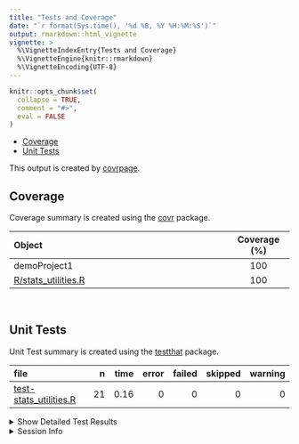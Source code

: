 ```yaml
---
title: "Tests and Coverage"
date: "`r format(Sys.time(), '%d %B, %Y %H:%M:%S')`"
output: rmarkdown::html_vignette
vignette: >
  %\VignetteIndexEntry{Tests and Coverage}
  %\VignetteEngine{knitr::rmarkdown}
  %\VignetteEncoding{UTF-8}
---
```

  
```r
knitr::opts_chunk$set(
  collapse = TRUE,
  comment = "#>",
  eval = FALSE
)
```

<!--- Placeholder for tests/README.md Do Not Edit--->
-   <a href="#coverage" id="toc-coverage">Coverage</a>
-   <a href="#unit-tests" id="toc-unit-tests">Unit Tests</a>

This output is created by
[covrpage](https://github.com/yonicd/covrpage).

## Coverage

Coverage summary is created using the
[covr](https://github.com/r-lib/covr) package.

| Object                                        | Coverage (%) |
|:----------------------------------------------|:------------:|
| demoProject1                                  |     100      |
| [R/stats_utilities.R](https://github.com/fpahlke/demoProject1/blob/HEAD/R/stats_utilities.R) |     100      |

<br>

## Unit Tests

Unit Test summary is created using the
[testthat](https://github.com/r-lib/testthat) package.

| file                                                      |   n | time | error | failed | skipped | warning |
|:----------------------------------------------------------|----:|-----:|------:|-------:|--------:|--------:|
| [test-stats_utilities.R](https://github.com/fpahlke/demoProject1/blob/HEAD/tests/testthat/test-stats_utilities.R) |  21 | 0.16 |     0 |      0 |       0 |       0 |

<details closed>
<summary>
Show Detailed Test Results
</summary>

| file                                                          | context         | test                                                          | status |   n | time |
|:--------------------------------------------------------------|:----------------|:--------------------------------------------------------------|:-------|----:|-----:|
| [test-stats_utilities.R](https://github.com/fpahlke/demoProject1/blob/HEAD/tests/testthat/test-stats_utilities.R#L10) | stats_utilities | add_ci computes correct confidence intervals                  | PASS   |   3 | 0.01 |
| [test-stats_utilities.R](https://github.com/fpahlke/demoProject1/blob/HEAD/tests/testthat/test-stats_utilities.R#L17) | stats_utilities | stopifnot_with_message does not error when condition is TRUE  | PASS   |   1 | 0.02 |
| [test-stats_utilities.R](https://github.com/fpahlke/demoProject1/blob/HEAD/tests/testthat/test-stats_utilities.R#L21) | stats_utilities | stopifnot_with_message errors when condition is FALSE         | PASS   |   1 | 0.00 |
| [test-stats_utilities.R](https://github.com/fpahlke/demoProject1/blob/HEAD/tests/testthat/test-stats_utilities.R#L31) | stats_utilities | load_data loads a CSV file                                    | PASS   |   2 | 0.02 |
| [test-stats_utilities.R](https://github.com/fpahlke/demoProject1/blob/HEAD/tests/testthat/test-stats_utilities.R#L40) | stats_utilities | load_data errors when file does not exist                     | PASS   |   1 | 0.00 |
| [test-stats_utilities.R](https://github.com/fpahlke/demoProject1/blob/HEAD/tests/testthat/test-stats_utilities.R#L46) | stats_utilities | assert_is_valid_data_frame passes for a valid data frame      | PASS   |   1 | 0.00 |
| [test-stats_utilities.R](https://github.com/fpahlke/demoProject1/blob/HEAD/tests/testthat/test-stats_utilities.R#L50) | stats_utilities | assert_is_valid_data_frame errors for NULL                    | PASS   |   1 | 0.02 |
| [test-stats_utilities.R](https://github.com/fpahlke/demoProject1/blob/HEAD/tests/testthat/test-stats_utilities.R#L54) | stats_utilities | assert_is_valid_data_frame errors for non-data.frame          | PASS   |   1 | 0.02 |
| [test-stats_utilities.R](https://github.com/fpahlke/demoProject1/blob/HEAD/tests/testthat/test-stats_utilities.R#L59) | stats_utilities | assert_is_valid_parameter passes for a valid parameter        | PASS   |   1 | 0.00 |
| [test-stats_utilities.R](https://github.com/fpahlke/demoProject1/blob/HEAD/tests/testthat/test-stats_utilities.R#L63) | stats_utilities | assert_is_valid_parameter errors for non-character            | PASS   |   1 | 0.01 |
| [test-stats_utilities.R](https://github.com/fpahlke/demoProject1/blob/HEAD/tests/testthat/test-stats_utilities.R#L67) | stats_utilities | assert_is_valid_parameter errors for NA                       | PASS   |   1 | 0.02 |
| [test-stats_utilities.R](https://github.com/fpahlke/demoProject1/blob/HEAD/tests/testthat/test-stats_utilities.R#L73) | stats_utilities | assert_dataframe_has_column passes when column exists         | PASS   |   1 | 0.00 |
| [test-stats_utilities.R](https://github.com/fpahlke/demoProject1/blob/HEAD/tests/testthat/test-stats_utilities.R#L78) | stats_utilities | assert_dataframe_has_column errors when column does not exist | PASS   |   1 | 0.00 |
| [test-stats_utilities.R](https://github.com/fpahlke/demoProject1/blob/HEAD/tests/testthat/test-stats_utilities.R#L85) | stats_utilities | filter_complete returns rows with non-NA values               | PASS   |   2 | 0.02 |
| [test-stats_utilities.R](https://github.com/fpahlke/demoProject1/blob/HEAD/tests/testthat/test-stats_utilities.R#L96) | stats_utilities | summarise_parameter computes correct mean and sd              | PASS   |   3 | 0.02 |

</details>
<details>
<summary>
Session Info
</summary>

| Field    | Value                             |
|:---------|:----------------------------------|
| Version  | R version 4.5.1 (2025-06-13 ucrt) |
| Platform | x86_64-w64-mingw32/x64            |
| Running  | Windows 11 x64 (build 26100)      |
| Language | German_Germany                    |
| Timezone | Europe/Berlin                     |

| Package  | Version |
|:---------|:--------|
| testthat | 3.2.3   |
| covr     | 3.6.4   |
| covrpage | 0.2     |

</details>
<!--- Final Status : pass --->
